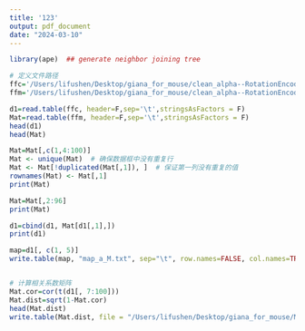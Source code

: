 ```yaml
---
title: '123'
output: pdf_document
date: "2024-03-10"
---
```


```r
library(ape)  ## generate neighbor joining tree
```

```r
# 定义文件路径
ffc='/Users/lifushen/Desktop/giana_for_mouse/clean_alpha--RotationEncodingBL62.txt'  ## GIANA standard output
ffm='/Users/lifushen/Desktop/giana_for_mouse/clean_alpha--RotationEncodingBL62.txt_EncodingMatrix.txt'  ## Output matrix with -M option

d1=read.table(ffc, header=F,sep='\t',stringsAsFactors = F)
Mat=read.table(ffm, header=F,sep='\t',stringsAsFactors = F)
head(d1)
head(Mat)
```

```r
Mat=Mat[,c(1,4:100)]
Mat <- unique(Mat)  # 确保数据框中没有重复行
Mat <- Mat[!duplicated(Mat[,1]), ]  # 保证第一列没有重复的值
rownames(Mat) <- Mat[,1]
print(Mat)

Mat=Mat[,2:96]
print(Mat)

d1=cbind(d1, Mat[d1[,1],])
print(d1)

map=d1[, c(1, 5)]
write.table(map, "map_a_M.txt", sep="\t", row.names=FALSE, col.names=TRUE)
```

```r

```

```r
# 计算相关系数矩阵
Mat.cor=cor(t(d1[, 7:100]))
Mat.dist=sqrt(1-Mat.cor)
head(Mat.dist)
write.table(Mat.dist, file = "/Users/lifushen/Desktop/giana_for_mouse/Mat_dist_alpha_M.txt", quote = FALSE, sep = "\t")
```

```r

```